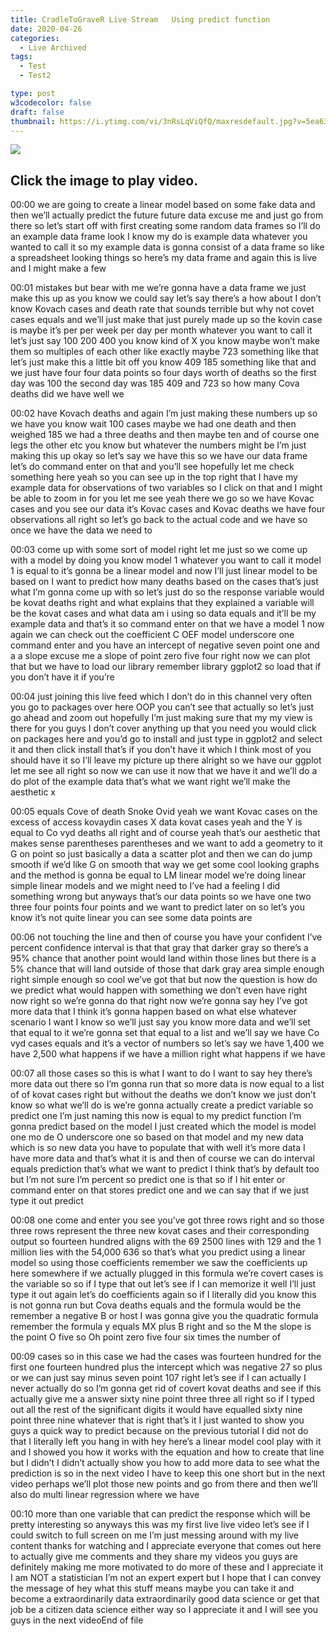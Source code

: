 ```yaml
---
title: CradleToGraveR Live Stream   Using predict function
date: 2020-04-26
categories:
  - Live Archived
tags:
  - Test
  - Test2

type: post
w3codecolor: false
draft: false
thumbnail: https://i.ytimg.com/vi/3nRsLqViQfQ/maxresdefault.jpg?v=5ea6311c
---
```


<a href="https://www.youtube.com/watch?v=3nRsLqViQfQ">
<picture><img src="https://i.ytimg.com/vi/3nRsLqViQfQ/maxresdefault.jpg?v=5ea6311c"></picture>
</a>



## Click the image to play video.



00:00
we are going to create a linear model based on some fake data and then we'll
actually predict the future future data excuse me and just go from there so
let's start off with first creating some
random data frames so I'll do an example data frame look I know my do is example
data whatever you wanted to call it so my example data is gonna consist of a
data frame so like a spreadsheet looking
things so here's my data frame and again this is live and I might make a few

00:01
mistakes but bear with me we're gonna have a data frame we just make this up
as you know we could say let's say there's a how about I don't know
Kovach cases and death rate that sounds terrible but why not covet cases equals
and we'll just make that just purely made up so the kovin case is maybe it's
per per week per day per month whatever you want to call it let's just say 100
200 400 you know kind of X you know maybe won't make them so multiples of
each other like exactly maybe 723 something like that let's just
make this a little bit off you know 409 185 something like that and we just have
four four data points so four days worth of deaths so the first day was 100 the
second day was 185 409 and 723 so how many Cova deaths did we have well we

00:02
have Kovach deaths and again I'm just making these numbers up so we have you
know wait 100 cases maybe we had one death and then weighed 185 we had a
three deaths and then maybe ten and of course one legs the other etc you know
but whatever the numbers might be I'm just making this up okay so let's say we
have this so we have our data frame let's do command enter on that and
you'll see hopefully let me check something here yeah so you can see up in
the top right that I have my example data for observations of two variables
so I click on that and I might be able to zoom in for you
let me see yeah there we go so we have Kovac cases and you see our data
it's Kovac cases and Kovac deaths we have four observations all right so
let's go back to the actual code and we have so once we have the data we need to

00:03
come up with some sort of model right let me just so we come up with a model
by doing you know model 1 whatever you want to call it model 1 is equal to it's
gonna be a linear model and now I'll just linear model to be based on I want
to predict how many deaths based on the cases that's just what I'm gonna come up
with so let's just do so the response variable would be kovat deaths right and
what explains that they explained a variable will be the kovat cases and
what data am i using so data equals and it'll be my example data and that's it
so command enter on that we have a model 1 now again we can check out the
coefficient C OEF model underscore one command enter and you have an intercept
of negative seven point one and a a slope excuse me a slope of point zero
five four right now we can plot that but we have to load
our library remember library ggplot2 so load that if you don't have it if you're

00:04
just joining this live feed which I don't do in this channel very often you
go to packages over here OOP you can't see that actually so let's just go ahead
and zoom out hopefully I'm just making sure that my my view is there for you
guys I don't cover anything up that you need you would click on packages here
and you'd go to install and just type in ggplot2 and select it and then click
install that's if you don't have it which I think most of you should have it
so I'll leave my picture up there alright so we have our ggplot let me see
all right so now we can use it now that we have it and we'll do a
do plot of the example data that's what we want right we'll make the aesthetic x

00:05
equals Cove of death Snoke Ovid yeah we want Kovac cases on the excess of access
kovaydin cases X data kovat cases yeah and the Y is equal to Co vyd deaths all
right and of course yeah that's our aesthetic that makes sense parentheses
parentheses and we want to add a geometry to it G on point so just
basically a data a scatter plot and then we can do jump smooth if we'd like G on
smooth that way we get some cool looking graphs and the method is gonna be equal
to LM linear model we're doing linear simple linear models and we might need
to I've had a feeling I did something wrong but anyways that's our data points
so we have one two three four points four points and we want to predict later
on so let's you know it's not quite linear you can see some data points are

00:06
not touching the line and then of course you have your confident I've percent
confidence interval is that that gray that darker gray so there's a 95% chance
that another point would land within those lines but there is a 5% chance
that will land outside of those that dark gray area simple enough right
simple enough so cool we've got that but now the question is how do we predict
what would happen with something we don't even have right now right so we're
gonna do that right now we're gonna say hey I've got more data that I think it's
gonna happen based on what else whatever
scenario I want I know so we'll just say you know more data and we'll set that
equal to it we're gonna set that equal to a list and we'll say we have Co vyd
cases equals and it's a vector of numbers so let's say we have 1,400
we have 2,500 what happens if we have a million right what happens if we have

00:07
all those cases so this is what I want to do I want to say hey there's more
data out there so I'm gonna run that so more data is now equal to a list of of
kovat cases right but without the deaths
we don't know we just don't know so what we'll do is we're gonna actually create
a predict variable so predict one I'm just naming this now is equal to my
predict function I'm gonna predict based on the model I just created which the
model is model one mo de O underscore one so based on that model and my new
data which is so new data you have to populate that with well it's more data I
have more data and that's what it is and
then of course we can do interval equals prediction that's what we want to
predict I think that's by default too but I'm
not sure I'm percent so predict one is that so if I hit enter or command enter
on that stores predict one and we can say that if we just type it out predict

00:08
one come and enter you see you've got three rows right and so those three rows
represent the three new kovat cases and their corresponding output so fourteen
hundred aligns with the 69 2500 lines with 129 and the 1 million lies with the
54,000 636 so that's what you predict using a linear model so using those
coefficients remember we saw the coefficients up here somewhere if we
actually plugged in this formula we're covert cases is the variable so so
if I type that out let's see if I can memorize it well I'll just type it out
again let's do coefficients again so if I literally did you know this is not
gonna run but Cova deaths equals and the
formula would be the remember a negative B or host I was gonna give you the
quadratic formula remember the formula y equals MX plus B right and so the M the
slope is the point O five so Oh point zero five four six times the number of

00:09
cases so in this case we had the cases was fourteen hundred for the first one
fourteen hundred plus the intercept which was negative
27 so plus or we can just say minus seven point 107 right
let's see if I can actually I never actually do so I'm gonna get rid of
covert kovat deaths and see if this actually give me a answer sixty nine
point three three all right so if I typed out all the rest of the
significant digits it would have equalled sixty nine point
three nine whatever that is right that's it I just wanted to show you guys a
quick way to predict because on the previous tutorial I did not do that I
literally left you hang in with hey here's a linear model cool play with it
and I showed you how it works with the equation and how to create that line but
I didn't I didn't actually show you how to add more data to see what the
prediction is so in the next video I have to keep this one short but in the
next video perhaps we'll plot those new points and
go from there and then we'll also do multi linear regression where we have

00:10
more than one variable that can predict the response which will be pretty
interesting so anyways this was my first live live video let's see if I could
switch to full screen on me I'm just messing around with my live content
thanks for watching and I appreciate everyone that comes out here to actually
give me comments and they share my videos you guys are definitely making me
more motivated to do more of these and I appreciate it I am NOT a statistician
I'm not an expert expert but I hope that I can convey the message of hey what
this stuff means maybe you can take it and become a extraordinarily data
extraordinarily good data science or get that job be a citizen data science
either way so I appreciate it and I will see you guys in the next videoEnd of file

